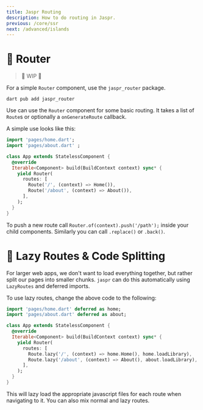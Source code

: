```yaml
---
title: Jaspr Routing
description: How to do routing in Jaspr.
previous: /core/ssr
next: /advanced/islands
---
```


# 🧭 Router

> 🚧 WIP 🚧

For a simple `Router` component, use the `jaspr_router` package.

```shell
dart pub add jaspr_router
```

Use can use the `Router` component for some basic routing. It takes a list of `Route`s or
optionally a `onGenerateRoute` callback.

A simple use looks like this:

```dart
import 'pages/home.dart';
import 'pages/about.dart' ;

class App extends StatelessComponent {
  @override
  Iterable<Component> build(BuildContext context) sync* {
    yield Router(
      routes: [
        Route('/', (context) => Home()),
        Route('/about', (context) => About()),
      ],
    );
  }
}
```

To push a new route call `Router.of(context).push('/path');` inside your child components. Similarly you can call `.replace()` or `.back()`.

# 🐨 Lazy Routes & Code Splitting

For larger web apps, we don't want to load everything together, but rather split our pages into smaller chunks.
`jaspr` can do this automatically using `LazyRoutes` and deferred imports.

To use lazy routes, change the above code to the following:

```dart
import 'pages/home.dart' deferred as home;
import 'pages/about.dart' deferred as about;

class App extends StatelessComponent {
  @override
  Iterable<Component> build(BuildContext context) sync* {
    yield Router(
      routes: [
        Route.lazy('/', (context) => home.Home(), home.loadLibrary),
        Route.lazy('/about', (context) => About(), about.loadLibrary),
      ],
    );
  }
}
```

This will lazy load the appropriate javascript files for each route when navigating to it.
You can also mix normal and lazy routes.
